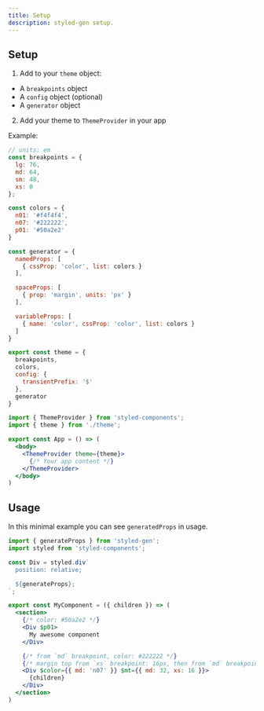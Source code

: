 ```yaml
---
title: Setup
description: styled-gen setup.
---
```


## Setup

1. Add to your `theme` object:
  - A `breakpoints` object
  - A `config` object (optional)
  - A `generator` object
2. Add your theme to `ThemeProvider` in your app

Example:
```javascript title="theme.js"
// units: em
const breakpoints = {
  lg: 76,
  md: 64,
  sm: 48,
  xs: 0
};

const colors = {
  n01: '#f4f4f4',
  n07: '#222222',
  p01: '#50a2e2'
}

const generator = {
  namedProps: [
    { cssProp: 'color', list: colors }
  ],

  spaceProps: [
    { prop: 'margin', units: 'px' }
  ],

  variableProps: [
    { name: 'color', cssProp: 'color', list: colors }
  ]
}

export const theme = {
  breakpoints,
  colors,
  config: {
    transientPrefix: '$'
  },
  generator
}
```

```jsx title="App.js"
import { ThemeProvider } from 'styled-components';
import { theme } from './theme';

export const App = () => (
  <body>
    <ThemeProvider theme={theme}>
      {/* Your app content */}
    </ThemeProvider>
  </body>
)
```

## Usage

In this minimal example you can see `generatedProps` in usage.

```jsx title="MyComponent.js"
import { generateProps } from 'styled-gen';
import styled from 'styled-components';

const Div = styled.div`
  position: relative;

  ${generateProps};
`;

export const MyComponent = ({ children }) => (
  <section>
    {/* color: #50a2e2 */}
    <Div $p01>
      My awesome component
    </Div>

    {/* from `md` breakpoint, color: #222222 */}
    {/* margin top from `xs` breakpoint: 16px, then from `md` breakpoint: 32px */}
    <Div $color={{ md: 'n07' }} $mt={{ md: 32, xs: 16 }}>
      {children}
    </Div>
  </section>
)
```
